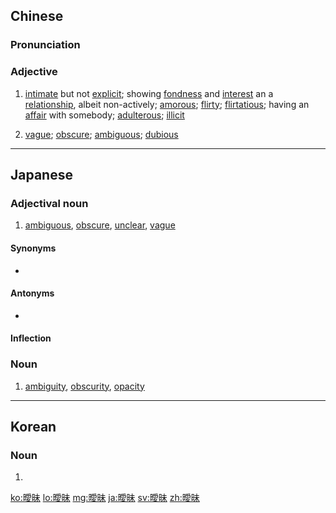 {{also|暧昧}}
==Chinese==
{{zh-forms|s=暧昧}}

===Pronunciation===
{{zh-pron
|m=àimèi
|c=oi3 mui6
|mn=ài-māi
|cat=a
}}

===Adjective===
{{zh-adj}}

# {{lb|zh|of a relationship}} [[intimate]] but not [[explicit]]; showing [[fondness]] and [[interest]] an a [[relationship]], albeit non-actively; [[amorous]]; [[flirty]]; [[flirtatious]]; having an [[affair]] with somebody; [[adulterous]]; [[illicit]]
#: {{zh-x|'''曖昧''' 的 矜持，其 目的{di} 不是 要 拒 人 於 千里 之外，而是 要 讓 他 一直 保持 高度 的 進攻 狀態，也 是 為 自己 留 一點 後路，他 不會 因此 而 不 理 你，只 會 對 你 更加 的 尊重，被 別人 喜歡 是 容易 的，但是 讓 別人 尊重 就 需要 付出 一定 的 努力。|ref=http://www.cnwnews.com/html/ent/cn_qakj/20101031/280165.html|The purpose of having an '''amorous''' reservedness is not to keep others at miles away from yourself, but rather to keep him always chasing and courting, and also to leave for yourself a route for retreat (or some space). He will not ignore you because of this; this will make him become more respectful towards you. Being liked by others is not difficult, but becoming respected by others needs some effort.}}
#: {{zh-x|@周 @^秀娜 於 新片《殭屍 新 戰士》內 扮演 入世 未 深 的 殭屍 女，與 @^蔣 @^璐霞 發展 一 段 同性 '''曖昧''' 情，幸而 關係 交代 得{de} 點到即止，火辣 親暱 場面 完全 欠奉。|ref=http://www.hinews.cn/news/system/2010/10/31/011384102.shtml|In the new film "Corpse: The new battling soldier", Zhou Xiuna plays the character of a young and inexperienced (revived) female corpse, who developed an '''amorous''' lesbian relationship with Jiang Luxia. Thanks to the superficial description of this relationship, the spicy intimacy scenes are completely absent.}}
# [[vague]]; [[obscure]]; [[ambiguous]]; [[dubious]]

----

==Japanese==
{{ja-kanjitab|あい|まい|yomi=on}}

===Adjectival noun===
{{ja-adj|infl=な|あいまい}}

# [[ambiguous]], [[obscure]], [[unclear]], [[vague]]

====Synonyms====
* {{ja-r|どっちつかず}}

====Antonyms====
* {{ja-r|明瞭|めいりょう|apparent}}

====Inflection====
{{ja-na|あいまい}}

===Noun===
{{ja-noun|あいまい}}

# [[ambiguity]], [[obscurity]], [[opacity]]

----

==Korean==
{{ko-hanjatab}}

===Noun===
{{ko-noun|hj|hangeul=애매}}

# {{hanja form of|애매|obscurity}}

[[ko:曖昧]]
[[lo:曖昧]]
[[mg:曖昧]]
[[ja:曖昧]]
[[sv:曖昧]]
[[zh:曖昧]]